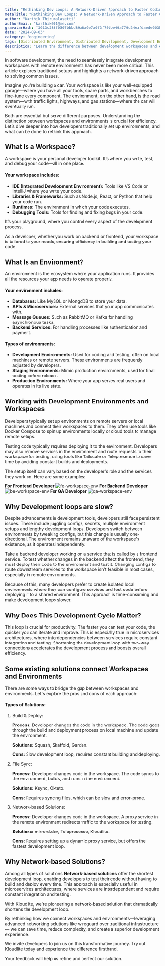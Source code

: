 ```yaml
---
title: "Rethinking Dev Loops: A Network-Driven Approach to Faster Coding"
metaTitle: "Rethinking Dev Loops: A Network-Driven Approach to Faster Coding"
author: "Karthik Thirumalasetti"
authorEmail: "karthik001@me.com"
gravatarHash: "3613c388f0507bbbd89a8a6e7a0f3f79bbe49a779d34eafdaede663b3f2a2542"
date: "2024-09-03"
category: "engineering"
tags: [Distributed Environment, Distributed Development, Development Environments]
description: "Learn the difference between development workspaces and environments in this in-depth guide. Explore how developers traditionally set up environments, common issues with workspace and environment connections, and innovative solutions like network-based testing for faster development cycles. Understand the key components of workspaces, such as IDEs, libraries, runtimes, and debugging tools, versus environments that host databases, APIs, and services. Discover how two-way connections between workspaces and environments can streamline development workflows and boost productivity"
---
```



In software development, the need to seamlessly integrate development workspaces with remote environments 
has never been more critical. This article explores traditional setups and highlights a network-driven approach to solving 
common issues.

Imagine you're building a car. Your workspace is like your well-equipped garage—where you have all your tools,
spare parts, and workbenches to fine-tune every component. The environment, on the other hand, is the road system—with
traffic lights, highways, and gas stations—where the car will eventually run.

Both are essential but serve different purposes. Understanding the distinction between workspaces
and environments is crucial for efficiency. Let’s dive deeper into how developers traditionally set up environments, and
what can be done to rethink this approach.

## What Is a Workspace?

A workspace is your personal developer toolkit. It’s where you write, test, and debug your code—all in one place.

#### Your workspace includes:
- **IDE (Integrated Development Environment):** Tools like VS Code or IntelliJ where you write your code.
- **Libraries & Frameworks:** Such as Node.js, React, or Python that help your code run.
- **Runtimes:** The environment in which your code executes.
- **Debugging Tools:** Tools for finding and fixing bugs in your code.

It’s your playground, where you control every aspect of the development process.

As a developer, whether you work on backend or frontend, your workspace is tailored to your needs, ensuring efficiency in building and testing your code.

## What Is an Environment?

An environment is the ecosystem where your application runs. It provides all the resources your app needs to operate properly.

#### Your environment includes:
- **Databases:** Like MySQL or MongoDB to store your data.
- **APIs & Microservices:** External services that your app communicates with.
- **Message Queues:** Such as RabbitMQ or Kafka for handling asynchronous tasks.
- **Backend Services:** For handling processes like authentication and payment.

#### Types of environments:
- **Development Environments:** Used for coding and testing, often on local machines or remote servers. These environments are frequently adjusted by developers.
- **Staging Environments:** Mimic production environments, used for final testing before release.
- **Production Environments:** Where your app serves real users and operates in its live state.

## Working with Development Environments and Workspaces

Developers typically set up environments on remote servers or local machines and connect their workspaces to them.
They often use tools like Docker Compose to spin up environments locally or cloud tools to manage remote setups.

Testing code typically requires deploying it to the environment. Developers may also remove services in the environment 
and route requests to their workspace for testing, using tools like Tailscale or Telepresence to save time by avoiding 
constant builds and deployments.

The setup itself can vary based on the developer's role and the services they work on. Here are some examples:

**For Frontend Developer**
<Img src="/docs/getting-started/fe.png" alt="fe-workspace-env"/>
**For Backend Developer**
<Img src="/docs/getting-started/be.png" alt="be-workspace-env"/>
**For QA Developer**
<Img src="/docs/getting-started/qa.png" alt="qa-workspace-env"/>

## Why Development loops are slow?

Despite advancements in development tools, developers still face persistent issues. These include juggling configs, secrets, multiple environment setups and 
lengthy development loops. Developers switch between environments by tweaking configs, but this change is usually one-directional. The environment remains 
unaware of the workspace's existence, as it operates independently.

Take a backend developer working on a service that is called by a frontend service. To test whether changes in the backend affect 
the frontend, they must deploy their code to the environment and test it. Changing configs to route downstream services to the workspace 
isn’t feasible in most cases, especially in remote environments.

Because of this, many developers prefer to create isolated local environments where they can configure services and test code before deploying 
it to a shared environment. This approach is time-consuming and make development loops slower.

## Why Does This Development Cycle Matter?

This loop is crucial for productivity. The faster you can test your code, the quicker you can iterate and improve. 
This is especially true in microservices architectures, where interdependencies between services require constant 
integration and testing. Shortening the development loop with two-way connections accelerates the development 
process and boosts overall efficiency.

## Some existing solutions connect Workspaces and Environments

There are some ways to bridge the gap between workspaces and environments. Let's explore the pros and cons of each approach:

#### Types of Solutions:

1. Build & Deploy:
    
    **Process:** Developer changes the code in the workspace. The code goes through the build and deployment process on local machine and update the environment.
    
    **Solutions:** Squash, Skaffold, Garden.

    **Cons:** Slow development loop, requires constant building and deploying.

2. File Sync:

    **Process:** Developer changes code in the workspace. The code syncs to the environment, builds, and runs in the environment.
    
    **Solutions:** Ksync, Okteto.

    **Cons:** Requires syncing files, which can be slow and error-prone.

3. Network-based Solutions:

    **Process:** Developer changes code in the workspace. A proxy service in the remote environment redirects traffic to the workspace for testing.

    **Solutions:** mirrord.dev, Telepresence, Kloudlite.

    **Cons:** Requires setting up a dynamic proxy service, but offers the fastest development loop.


## Why Network-based Solutions?

Among all types of solutions **Network-based solutions** offer the shortest development loop, enabling developers to test their code
without having to build and deploy every time. This approach is especially useful in microservices architectures, 
where services are interdependent and require constant integration and testing.

With Kloudlite, we're pioneering a network-based solution that dramatically shortens the development loop.

By rethinking how we connect workspaces and environments—leveraging advanced networking solutions like wireguard over traditional 
infrastructure — we can save time, reduce complexity, and create a superior development experience.

We invite developers to join us on this transformative journey. Try out Kloudlite today and experience the difference 
firsthand. 

Your feedback will help us refine and perfect our solution.
